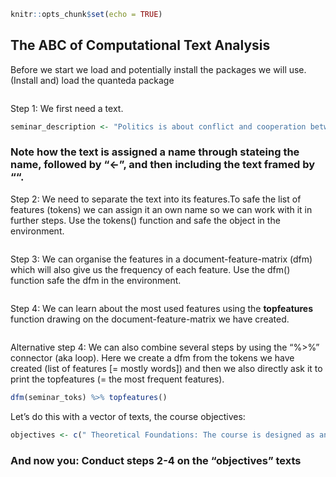 ```{r setup, include=FALSE}
knitr::opts_chunk$set(echo = TRUE)
```

## The ABC of Computational Text Analysis

Before we start we load and potentially install the packages we will use. (Install and) load the quanteda package

```{r}

```


Step 1: We first need a text.
```{r}
seminar_description <- "Politics is about conflict and cooperation between societal groups. Harold Lasswell once defined it as “who gets what, when, how?”. Actors in the political arena, be it politicians, lobbyists, or mass movements, engage in (distributional) conflicts through language — be it spoken out loud in speeches, dialogues, and protest chants, or written down in position papers, protocols, and regulations. Throughout the seminar, students will learn how to use computational methods to explore the traces of conflict and cooperation preceding political change.We will focus on a policy field that not only affects every university student personally but also one that has been at the forefront of global change: Education. Over the past century, education has expanded from being a privilege of the few to an almost universal and global experience. In Europe, this trend is now increasingly leading to educational upgrading and a massive expansion of higher education. But how has this quiet revolution come about? And what are the central conflicts of educational governance today? The seminar is organized in three stages of the learning process. First, students will learn about the foundations of text-as-data in political science, as well as central theories of education politics. Further, they will study how to manually analyze texts without computational assistance. Next, we will focus on the methods of computational text analysis. Students will learn about the theoretical underpinnings of computational text analysis as well as the use of text-as-data methods through hands-on exercises using the R statistical programming language. We will also discuss recent examples of empirical research using computational text analysis. Last but not least, students will apply the learned methods in an in-class project. Small groups of students will be provided with textual data on a policy process and subsequently implement one or several of the techniques learned throughout the seminar"

```

### Note how the text is assigned a name through stateing the name, followed by "<-", and then including the text framed by "".


Step 2: We need to separate the text into its features.To safe the list of features (tokens) we can assign it an own name so we can work with it in further steps. Use the tokens() function and safe the object in the environment.

```{r}


```


Step 3: We can organise the features in a document-feature-matrix (dfm) which will also give us the frequency of each feature. Use the dfm() function safe the dfm in the environment.
```{r}


```


Step 4: We can learn about the most used features using the **topfeatures** function drawing on the document-feature-matrix we have created. 
```{r}


```
Alternative step 4: We can also combine several steps by using the "%>%" connector (aka loop). Here we create a dfm from the tokens we have created (list of features [= mostly words]) and then we also directly ask it to print the topfeatures (= the most frequent features).
```{r}
dfm(seminar_toks) %>% topfeatures()

```


Let's do this with a vector of texts, the course objectives:
```{r}
objectives <- c(" Theoretical Foundations: The course is designed as an introduction to computational text analysis. Students will: I. Learn about the theoretical underpinnings of text-as-data approaches and their relevance in social and political science research. II. Explore the role of texts as manifestations of political conflict and cooperation", "Practical Application: III. Develop practical skills in implementing text-as-data methods using the R statistical programming language through hands-on exercises and in-class projects", "Empirical Insights: IV. Learn about the global process of educational expansion and understand how current political conflicts shape education policies")
```


### And now you: Conduct steps 2-4 on the "objectives" texts
```{r}

```


